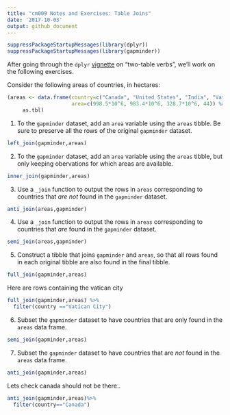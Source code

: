 ```yaml
---
title: "cm009 Notes and Exercises: Table Joins"
date: '2017-10-03'
output: github_document
---
```


```r
suppressPackageStartupMessages(library(dplyr))
suppressPackageStartupMessages(library(gapminder))
```


After going through the `dplyr` [vignette](https://cran.r-project.org/web/packages/dplyr/vignettes/two-table.html) on "two-table verbs", we'll work on the following exercises.


Consider the following areas of countries, in hectares:

```r
(areas <- data.frame(country=c("Canada", "United States", "India", "Vatican City"),
                     area=c(998.5*10^6, 983.4*10^6, 328.7*10^6, 44)) %>% 
     as.tbl)
```


1. To the `gapminder` dataset, add an `area` variable using the `areas` tibble. Be sure to preserve all the rows of the original `gapminder` dataset.
```r
left_join(gapminder,areas)
```

2. To the `gapminder` dataset, add an `area` variable using the `areas` tibble, but only keeping obervations for which areas are available. 
```r
inner_join(gapminder,areas)
```

3. Use a `_join` function to output the rows in `areas` corresponding to countries that _are not_ found in the `gapminder` dataset. 
```r
anti_join(areas,gapminder)
```

4. Use a `_join` function to output the rows in `areas` corresponding to countries that _are_ found in the `gapminder` dataset. 
```r
semi_join(areas,gapminder)
```

5. Construct a tibble that joins `gapminder` and `areas`, so that all rows found in each original tibble are also found in the final tibble. 
```r
full_join(gapminder,areas)
```

Here are rows containing the vatican city
```r
full_join(gapminder,areas) %>%
  filter(country =="Vatican City")
```


6. Subset the `gapminder` dataset to have countries that are only found in the `areas` data frame. 
```r
semi_join(gapminder,areas)
```


7. Subset the `gapminder` dataset to have countries that are _not_ found in the `areas` data frame. 
```r
anti_join(gapminder,areas)
```

Lets check canada should not be there.. 
```r
anti_join(gapminder,areas)%>%
  filter(country=="Canada")
```


